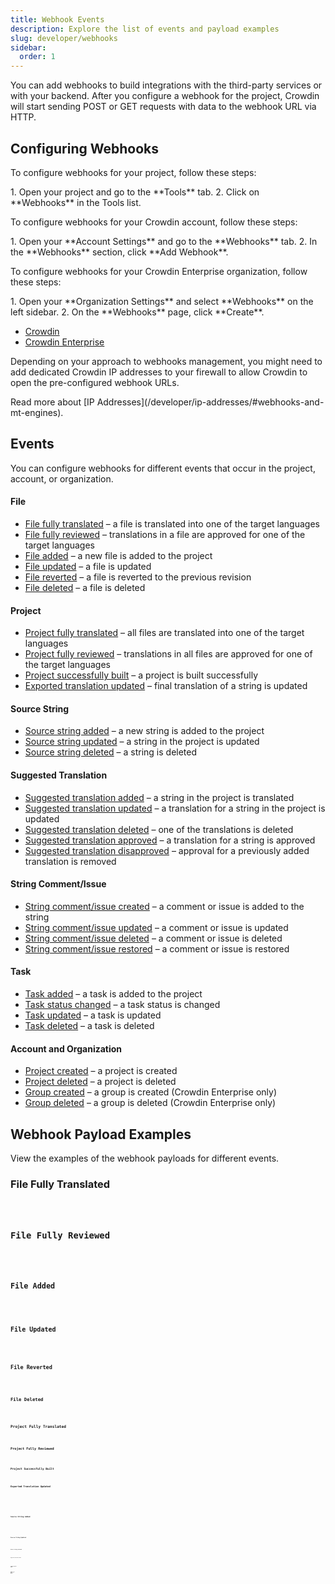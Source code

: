 ```yaml
---
title: Webhook Events
description: Explore the list of events and payload examples
slug: developer/webhooks
sidebar:
  order: 1
---
```




You can add webhooks to build integrations with the third-party services or with your backend. After you configure a webhook for the project, Crowdin will start sending POST or GET requests with data to the webhook URL via HTTP.

## Configuring Webhooks

To configure webhooks for your project, follow these steps:

<Steps>
  1. Open your project and go to the **Tools** tab.
  2. Click on **Webhooks** in the Tools list.
</Steps>

To configure webhooks for your Crowdin account, follow these steps:

<Steps>
  1. Open your **Account Settings** and go to the **Webhooks** tab.
  2. In the **Webhooks** section, click **Add Webhook**.
</Steps>

To configure webhooks for your Crowdin Enterprise organization, follow these steps:

<Steps>
  1. Open your **Organization Settings** and select **Webhooks** on the left sidebar.
  2. On the **Webhooks** page, click **Create**.
</Steps>

- [Crowdin](/webhooks/)
- [Crowdin Enterprise](/enterprise/webhooks/)

Depending on your approach to webhooks management, you might need to add dedicated Crowdin IP addresses to your firewall to allow Crowdin to open the pre-configured webhook URLs.

<ReadMore>
  Read more about [IP Addresses](/developer/ip-addresses/#webhooks-and-mt-engines).
</ReadMore>

## Events

You can configure webhooks for different events that occur in the project, account, or organization.

#### File

* [File fully translated](#file-fully-translated) &ndash; a file is translated into one of the target languages
* [File fully reviewed](#file-fully-reviewed) &ndash; translations in a file are approved for one of the target languages
* [File added](#file-added) &ndash; a new file is added to the project
* [File updated](#file-updated) &ndash; a file is updated
* [File reverted](#file-reverted) &ndash; a file is reverted to the previous revision
* [File deleted](#file-deleted) &ndash; a file is deleted

#### Project

* [Project fully translated](#project-fully-translated) &ndash; all files are translated into one of the target languages
* [Project fully reviewed](#project-fully-reviewed) &ndash; translations in all files are approved for one of the target languages
* [Project successfully built](#project-successfully-built) &ndash; a project is built successfully
* [Exported translation updated](#exported-translation-updated) &ndash; final translation of a string is updated

#### Source String

* [Source string added](#source-string-added) &ndash; a new string is added to the project
* [Source string updated](#source-string-updated) &ndash; a string in the project is updated
* [Source string deleted](#source-string-deleted) &ndash; a string is deleted

#### Suggested Translation

* [Suggested translation added](#suggested-translation-added) &ndash; a string in the project is translated
* [Suggested translation updated](#suggested-translation-updated) &ndash; a translation for a string in the project is updated
* [Suggested translation deleted](#suggested-translation-deleted) &ndash; one of the translations is deleted
* [Suggested translation approved](#suggested-translation-approved) &ndash; a translation for a string is approved
* [Suggested translation disapproved](#suggested-translation-disapproved) &ndash; approval for a previously added translation is removed

#### String Comment/Issue

* [String comment/issue created](#string-commentissue-created) &ndash; a comment or issue is added to the string
* [String comment/issue updated](#string-commentissue-updated) &ndash; a comment or issue is updated
* [String comment/issue deleted](#string-commentissue-deleted) &ndash; a comment or issue is deleted
* [String comment/issue restored](#string-commentissue-restored) &ndash; a comment or issue is restored

#### Task

* [Task added](#task-added) &ndash; a task is added to the project
* [Task status changed](#task-status-changed) &ndash; a task status is changed
* [Task updated](#task-updated) &ndash; a task is updated
* [Task deleted](#task-deleted) &ndash; a task is deleted

#### Account and Organization

* [Project created](#project-created) &ndash; a project is created
* [Project deleted](#project-deleted) &ndash; a project is deleted
* [Group created](#group-created) &ndash; a group is created (Crowdin Enterprise only)
* [Group deleted](#group-deleted) &ndash; a group is deleted (Crowdin Enterprise only)

## Webhook Payload Examples

View the examples of the webhook payloads for different events.

### File Fully Translated

<Code code={fileTranslated} lang="json" wrap />

### File Fully Reviewed

<Code code={fileApproved} lang="json" wrap />

### File Added

<Code code={fileAdded} lang="json" wrap />

### File Updated

<Code code={fileUpdated} lang="json" wrap />

### File Reverted

<Code code={fileReverted} lang="json" wrap />

### File Deleted

<Code code={fileDeleted} lang="json" wrap />

### Project Fully Translated

<Code code={projectTranslated} lang="json" wrap />

### Project Fully Reviewed

<Code code={projectApproved} lang="json" wrap />

### Project Successfully Built

<Code code={projectBuilt} lang="json" wrap />

### Exported Translation Updated

<Tabs syncKey="projectType">
  <TabItem label="File-based project">
    <Code code={translationUpdated} lang="json" wrap />
  </TabItem>
  <TabItem label="String-based project">
    <Code code={translationUpdatedSb} lang="json" wrap />
  </TabItem>
</Tabs>

### Source String Added

<Tabs syncKey="projectType">
  <TabItem label="File-based project">
    <Code code={stringAdded} lang="json" wrap />
  </TabItem>
  <TabItem label="String-based project">
    <Code code={stringAddedSb} lang="json" wrap />
  </TabItem>
</Tabs>

### Source String Updated

<Tabs syncKey="projectType">
  <TabItem label="File-based project">
    <Code code={stringUpdated} lang="json" wrap />
  </TabItem>
  <TabItem label="String-based project">
    <Code code={stringUpdatedSb} lang="json" wrap />
  </TabItem>
</Tabs>

### Source String Deleted

<Tabs syncKey="projectType">
  <TabItem label="File-based project">
    <Code code={stringDeleted} lang="json" wrap />
  </TabItem>
  <TabItem label="String-based project">
    <Code code={stringDeletedSb} lang="json" wrap />
  </TabItem>
</Tabs>

### Suggested Translation Added

<Tabs syncKey="projectType">
  <TabItem label="File-based project">
    <Code code={suggestionAdded} lang="json" wrap />
  </TabItem>
  <TabItem label="String-based project">
    <Code code={suggestionAddedSb} lang="json" wrap />
  </TabItem>
</Tabs>

### Suggested Translation Updated

<Tabs syncKey="projectType">
  <TabItem label="File-based project">
    <Code code={suggestionUpdated} lang="json" wrap />
  </TabItem>
  <TabItem label="String-based project">
    <Code code={suggestionUpdatedSb} lang="json" wrap />
  </TabItem>
</Tabs>

### Suggested Translation Deleted

<Tabs syncKey="projectType">
  <TabItem label="File-based project">
    <Code code={suggestionDeleted} lang="json" wrap />
  </TabItem>
  <TabItem label="String-based project">
    <Code code={suggestionDeletedSb} lang="json" wrap />
  </TabItem>
</Tabs>

### Suggested Translation Approved

<Tabs syncKey="projectType">
  <TabItem label="File-based project">
    <Code code={suggestionApproved} lang="json" wrap />
  </TabItem>
  <TabItem label="String-based project">
    <Code code={suggestionApprovedSb} lang="json" wrap />
  </TabItem>
</Tabs>

### Suggested Translation Disapproved

<Tabs syncKey="projectType">
  <TabItem label="File-based project">
    <Code code={suggestionDisapproved} lang="json" wrap />
  </TabItem>
  <TabItem label="String-based project">
    <Code code={suggestionDisapprovedSb} lang="json" wrap />
  </TabItem>
</Tabs>

### String Comment/Issue Created

<Tabs syncKey="projectType">
  <TabItem label="File-based project">
    <Code code={stringCommentCreated} lang="json" wrap />
  </TabItem>
  <TabItem label="String-based project">
    <Code code={stringCommentCreatedSb} lang="json" wrap />
  </TabItem>
</Tabs>

### String Comment/Issue Updated

<Tabs syncKey="projectType">
  <TabItem label="File-based project">
    <Code code={stringCommentUpdated} lang="json" wrap />
  </TabItem>
  <TabItem label="String-based project">
    <Code code={stringCommentUpdatedSb} lang="json" wrap />
  </TabItem>
</Tabs>

### String Comment/Issue Deleted

<Tabs syncKey="projectType">
  <TabItem label="File-based project">
    <Code code={stringCommentDeleted} lang="json" wrap />
  </TabItem>
  <TabItem label="String-based project">
    <Code code={stringCommentDeletedSb} lang="json" wrap />
  </TabItem>
</Tabs>

### String Comment/Issue Restored

<Tabs syncKey="projectType">
  <TabItem label="File-based project">
    <Code code={stringCommentRestored} lang="json" wrap />
  </TabItem>
  <TabItem label="String-based project">
    <Code code={stringCommentRestoredSb} lang="json" wrap />
  </TabItem>
</Tabs>

### Task Added

<Tabs syncKey="projectType">
  <TabItem label="File-based project">
    <Code code={taskAdded} lang="json" wrap />
  </TabItem>
  <TabItem label="String-based project">
    <Code code={taskAddedSb} lang="json" wrap />
  </TabItem>
</Tabs>

### Task Status Changed

<Tabs syncKey="projectType">
  <TabItem label="File-based project">
    <Code code={taskStatusChanged} lang="json" wrap />
  </TabItem>
  <TabItem label="String-based project">
    <Code code={taskStatusChangedSb} lang="json" wrap />
  </TabItem>
</Tabs>

### Task Updated

<Tabs syncKey="projectType">
  <TabItem label="File-based project">
    <Code code={taskUpdated} lang="json" wrap />
  </TabItem>
  <TabItem label="String-based project">
    <Code code={taskUpdatedSb} lang="json" wrap />
  </TabItem>
</Tabs>

### Task Deleted

<Tabs syncKey="projectType">
  <TabItem label="File-based project">
    <Code code={taskDeleted} lang="json" wrap />
  </TabItem>
  <TabItem label="String-based project">
    <Code code={taskDeletedSb} lang="json" wrap />
  </TabItem>
</Tabs>

### Project Created

<Code code={projectCreated} lang="json" wrap />

### Project Deleted

<Code code={projectDeleted} lang="json" wrap />

### Group Created

<Code code={groupCreated} lang="json" wrap />

### Group Deleted

<Code code={groupDeleted} lang="json" wrap />

## Crowdin and Crowdin Enterprise Events Payloads

The payload structure for Crowdin and Crowdin Enterprise events is basically the same. The only difference is in the `project` object. For Crowdin Enterprise events, the `project` object contains additional fields.

```diff del={"Crowdin:":18-20} ins={"Crowdin Enterprise:":22-24} lang="json"
{
  "project": {
    "id": "777",
    "userId": "1",
    "sourceLanguageId": "en",
    "targetLanguageIds": [
      "uk",
      "pl"
    ],
    "identifier": "umbrella",
    "name": "Project Name",
    "createdAt": "2022-04-20T11:05:24+00:00",
    "updatedAt": "2022-04-21T11:07:29+00:00",
    "lastActivity": "2022-04-21T11:07:29+00:00",
    "description": "Project Description",
    "url": "https://crowdin.com/project/umbrella",
    "cname": null,

-    "languageAccessPolicy": "moderate",
-    "visibility": "private",
-    "publicDownloads": true,

+    "logo": ""data:image/png;base64,iVBORw0KGgoAAAANSU....",
+    "isExternal": false,
+    "externalType": null,
+    "hasCrowdsourcing": true
  }
}
```
